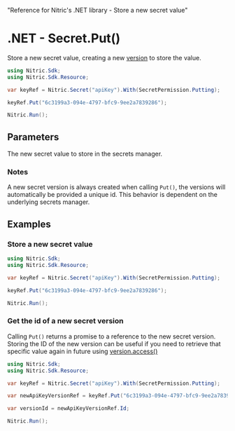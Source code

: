   "Reference for Nitric's .NET library - Store a new secret value"

# .NET - Secret.Put()

Store a new secret value, creating a new [version](./secret-version) to store the value.

```csharp
using Nitric.Sdk;
using Nitric.Sdk.Resource;

var keyRef = Nitric.Secret("apiKey").With(SecretPermission.Putting);

keyRef.Put("6c3199a3-094e-4797-bfc9-9ee2a7839286");

Nitric.Run();
```

## Parameters

<Properties>
  <Property name="secret" required type="string">
    The new secret value to store in the secrets manager.
  </Property>
</Properties>

### Notes

A new secret version is always created when calling `Put()`, the versions will automatically be provided a unique id. This behavior is dependent on the underlying secrets manager.

## Examples

### Store a new secret value

```csharp
using Nitric.Sdk;
using Nitric.Sdk.Resource;

var keyRef = Nitric.Secret("apiKey").With(SecretPermission.Putting);

keyRef.Put("6c3199a3-094e-4797-bfc9-9ee2a7839286");

Nitric.Run();
```

### Get the id of a new secret version

Calling `Put()` returns a promise to a reference to the new secret version. Storing the ID of the new version can be useful if you need to retrieve that specific value again in future using [version.access()](./secret-version-access)

```csharp
using Nitric.Sdk;
using Nitric.Sdk.Resource;

var keyRef = Nitric.Secret("apiKey").With(SecretPermission.Putting);

var newApiKeyVersionRef = keyRef.Put("6c3199a3-094e-4797-bfc9-9ee2a7839286");

var versionId = newApiKeyVersionRef.Id;

Nitric.Run();
```
